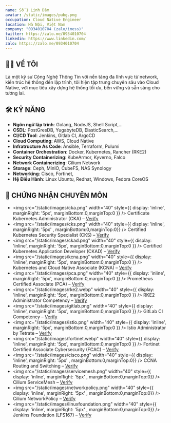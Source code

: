 ```yaml
---
name: Số 1 Linh Đàm
avatar: /static/images/pubg.png
occupation: Cloud Native Engineer
location: Hà Nội, Việt Nam
company: "0934010704 (zalo/imess)"
twitter: https://zalo.me/0934010704
linkedin: https://www.linkedin.com/
zalo: https://zalo.me/0934010704
---
```


## 👨‍💻 VỀ TÔI
Là một kỹ sư Công Nghệ Thông Tin với nền tảng đa lĩnh vực từ network, kiến trúc hệ thống đến lập trình, tôi hiện tập trung chuyên sâu vào Cloud Native, với mục tiêu xây dựng hệ thống tối ưu, bền vững và sẵn sàng cho tương lai.

## 🛠️ KỸ NĂNG

- **Ngôn ngữ lập trình**: Golang, NodeJS, Shell Script,...
- **CSDL**: PostGresDB, YugabyteDB, ElasticSearch,...
- **CI/CD Tool**: Jenkins, Gitlab CI, ArgoCD
- **Cloud Computing**: AWS, Cloud Native
- **Infratructure As Code**: Ansible, Terraform, Pulumi
- **Container Orchestration**: Docker, Kubernetes, Rancher (RKE2)
- **Security Containerizing**: KubeArmor, Kyverno, Falco
- **Network Containerizing**: Cilium Network
- **Storage**: Ceph, MinIO, CubeFS, NAS Synology
- **Networking**: Cisco, Fortinet,
- **Hệ Điều Hành**: Linux Ubuntu, Redhat, Windows, Fedora CoreOS

## 🏅 CHỨNG NHẬN CHUYÊN MÔN

- <img src="/static/images/cka.png" width="40" style={{ display: 'inline', marginRight: '5px', marginBottom:0,marginTop:0 }} />
  Certificate Kubernetes Administrator (CKA) – <a href="https://training.linuxfoundation.org/certification/certified-kubernetes-administrator-cka/" target="_blank" rel="noopener noreferrer">Verify</a>
- <img src="/static/images/cks.png" width="40" style={{ display: 'inline', marginRight: '5px' , marginBottom:0,marginTop:0}} />
  Certified Kubernetes Security Specialist (CKS) – <a href="https://training.linuxfoundation.org/certification/certified-kubernetes-security-specialist-cks/" target="_blank" rel="noopener noreferrer">Verify</a>
- <img src="/static/images/ckad.png" width="40" style={{ display: 'inline', marginRight: '5px', marginBottom:0,marginTop:0 }} />
  Certified Kubernetes Application Developer (CKAD) – <a href="https://training.linuxfoundation.org/certification/certified-kubernetes-application-developer-ckad/" target="_blank" rel="noopener noreferrer">Verify</a>
- <img src="/static/images/kcna.png" width="40" style={{ display: 'inline', marginRight: '5px', marginBottom:0,marginTop:0 }} />
  Kubernetes and Cloud Native Associate (KCNA) – <a href="https://training.linuxfoundation.org/certification/kubernetes-and-cloud-native-associate-kcna/" target="_blank" rel="noopener noreferrer">Verify</a>
- <img src="/static/images/pca.png" width="40" style={{ display: 'inline', marginRight: '5px', marginBottom:0,marginTop:0 }} />
  Prometheus Certified Associate (PCA) – <a href="https://prometheus.io/press/2022-05-24-cncf-prometheus-certified-associate-exam/" target="_blank" rel="noopener noreferrer">Verify</a>
- <img src="/static/images/rke2.webp" width="40" style={{ display: 'inline', marginRight: '5px', marginBottom:0,marginTop:0 }} />
  RKE2 Administrator Competency – <a href="https://docs.rke2.io/" target="_blank" rel="noopener noreferrer">Verify</a>
- <img src="/static/images/gitlab.png" width="40" style={{ display: 'inline', marginRight: '5px', marginBottom:0,marginTop:0 }} />
  GitLab CI Competency – <a href="https://docs.gitlab.com/ee/ci/" target="_blank" rel="noopener noreferrer">Verify</a>
- <img src="/static/images/istio.png" width="40" style={{ display: 'inline', marginRight: '5px', marginBottom:0,marginTop:0 }} />
  Istio Administrator by Tetrate – <a href="https://istio.io/latest/docs/setup/getting-started/" target="_blank" rel="noopener noreferrer">Verify</a>
- <img src="/static/images/fortinet.webp" width="40" style={{ display: 'inline', marginRight: '5px', marginBottom:0,marginTop:0 }} />
  Fortinet Certified Associate Cybersecurity (FCAC) – <a href="https://www.fortinet.com/training/cybersecurity-certification/fcac" target="_blank" rel="noopener noreferrer">Verify</a>
- <img src="/static/images/cisco.png" width="40" style={{ display: 'inline', marginRight: '5px' , marginBottom:0,marginTop:0}} />
  CCNA Routing and Switching – <a href="https://www.cisco.com/site/us/en/learn/training-certifications/certifications/associate/ccna.html" target="_blank" rel="noopener noreferrer">Verify</a>
- <img src="/static/images/servicemesh.png" width="40" style={{ display: 'inline', marginRight: '5px' , marginBottom:0,marginTop:0}} />
  Cilium ServiceMesh – <a href="https://isovalent.com/product/" target="_blank" rel="noopener noreferrer">Verify</a>
- <img src="/static/images/networkpolicy.png" width="40" style={{ display: 'inline', marginRight: '5px' , marginBottom:0,marginTop:0}} />
  Cilium NetworkPolicy – <a href="https://isovalent.com/product/" target="_blank" rel="noopener noreferrer">Verify</a>
- <img src="/static/images/linuxfoundation.png" width="40" style={{ display: 'inline', marginRight: '5px' , marginBottom:0,marginTop:0}} />
  Jenkins Foundation (LFS167) – <a href="https://isovalent.com/product/" target="_blank" rel="noopener noreferrer">Verify</a>


